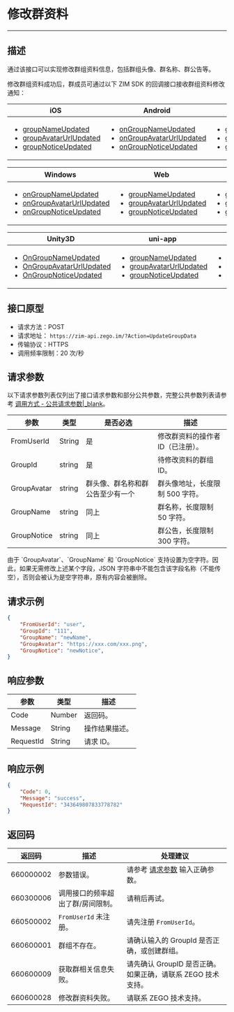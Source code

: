 # 修改群资料

- - -

## 描述

通过该接口可以实现修改群组资料信息，包括群组头像、群名称、群公告等。

修改群组资料成功后，群成员可通过以下 ZIM SDK 的回调接口接收群组资料修改通知：

| iOS | Android | HarmonyOS | macOS |
|-----|---------|-----------|-------|
| <ul><li><a href="https://doc-zh.zego.im/article/api?doc=zim_API~objective-c_ios~protocol~ZIMEventHandler#zim-group-name-updated-operated-info-group-id" target="_blank" rel="noreferrer noopenner">groupNameUpdated</a></li><li><a href="https://doc-zh.zego.im/article/api?doc=zim_API~objective-c_ios~protocol~ZIMEventHandler#zim-group-avatar-url-updated-operated-info-group-id" target="_blank" rel="noreferrer noopenner">groupAvatarUrlUpdated</a></li><li><a href="https://doc-zh.zego.im/article/api?doc=zim_API~objective-c_ios~protocol~ZIMEventHandler#zim-group-notice-updated-operated-info-group-id" target="_blank" rel="noreferrer noopenner">groupNoticeUpdated</a></li></ul> | <ul><li><a href="https://doc-zh.zego.im/article/api?doc=zim_API~java_android~class~ZIMEventHandler#on-group-name-updated" target="_blank" rel="noreferrer noopenner">onGroupNameUpdated</a></li><li><a href="https://doc-zh.zego.im/article/api?doc=zim_API~java_android~class~ZIMEventHandler#on-group-avatar-url-updated" target="_blank" rel="noreferrer noopenner">onGroupAvatarUrlUpdated</a></li><li><a href="https://doc-zh.zego.im/article/api?doc=zim_API~java_android~class~ZIMEventHandler#on-group-notice-updated" target="_blank" rel="noreferrer noopenner">onGroupNoticeUpdated</a></li></ul> | <ul><li><a href="https://doc-zh.zego.im/article/api?doc=zim_API~javascript_harmony~interface~ZIMEventHandler#group-name-updated" target="_blank" rel="noreferrer noopenner">groupNameUpdated</a></li><li><a href="https://doc-zh.zego.im/article/api?doc=zim_API~javascript_harmony~interface~ZIMEventHandler#group-avatar-url-updated" target="_blank" rel="noreferrer noopenner">groupAvatarUrlUpdated</a></li><li><a href="https://doc-zh.zego.im/article/api?doc=zim_API~javascript_harmony~interface~ZIMEventHandler#group-notice-updated" target="_blank" rel="noreferrer noopenner">groupNoticeUpdated</a></li></ul> | <ul><li><a href="https://doc-zh.zego.im/article/api?doc=zim_API~objective-c_macos~protocol~ZIMEventHandler#zim-group-name-updated-operated-info-group-id" target="_blank" rel="noreferrer noopenner">groupNameUpdated</a></li><li><a href="https://doc-zh.zego.im/article/api?doc=zim_API~objective-c_macos~protocol~ZIMEventHandler#zim-group-avatar-url-updated-operated-info-group-id" target="_blank" rel="noreferrer noopenner">groupAvatarUrlUpdated</a></li><li><a href="https://doc-zh.zego.im/article/api?doc=zim_API~objective-c_macos~protocol~ZIMEventHandler#zim-group-notice-updated-operated-info-group-id" target="_blank" rel="noreferrer noopenner">groupNoticeUpdated</a></li></ul> |

| Windows | Web | 小程序 | Flutter |
|---------|-----|--------|---------|
| <ul><li><a href="https://doc-zh.zego.im/article/api?doc=zim_API~cpp_windows~class~ZIMEventHandler#on-group-name-updated" target="_blank" rel="noreferrer noopenner">onGroupNameUpdated</a></li><li><a href="https://doc-zh.zego.im/article/api?doc=zim_API~cpp_windows~class~ZIMEventHandler#on-group-avatar-url-updated" target="_blank" rel="noreferrer noopenner">onGroupAvatarUrlUpdated</a></li><li><a href="https://doc-zh.zego.im/article/api?doc=zim_API~cpp_windows~class~ZIMEventHandler#on-group-notice-updated" target="_blank" rel="noreferrer noopenner">onGroupNoticeUpdated</a></li></ul> | <ul><li><a href="https://doc-zh.zego.im/article/api?doc=zim_API~javascript_web~interface~ZIMEventHandler#group-name-updated" target="_blank" rel="noreferrer noopenner">groupNameUpdated</a></li><li><a href="https://doc-zh.zego.im/article/api?doc=zim_API~javascript_web~interface~ZIMEventHandler#group-avatar-url-updated" target="_blank" rel="noreferrer noopenner">groupAvatarUrlUpdated</a></li><li><a href="https://doc-zh.zego.im/article/api?doc=zim_API~javascript_web~interface~ZIMEventHandler#group-notice-updated" target="_blank" rel="noreferrer noopenner">groupNoticeUpdated</a></li></ul> | <ul><li><a href="https://doc-zh.zego.im/article/api?doc=zim_API~javascript_wxxcx~interface~ZIMEventHandler#group-name-updated" target="_blank" rel="noreferrer noopenner">groupNameUpdated</a></li><li><a href="https://doc-zh.zego.im/article/api?doc=zim_API~javascript_wxxcx~interface~ZIMEventHandler#group-avatar-url-updated" target="_blank" rel="noreferrer noopenner">groupAvatarUrlUpdated</a></li><li><a href="https://doc-zh.zego.im/article/api?doc=zim_API~javascript_wxxcx~interface~ZIMEventHandler#group-notice-updated" target="_blank" rel="noreferrer noopenner">groupNoticeUpdated</a></li></ul> | <ul><li><a href="https://pub.dev/documentation/zego_zim/latest/zego_zim/ZIMEventHandler/onGroupNameUpdated.html" target="_blank" rel="noreferrer noopenner">onGroupNameUpdated</a></li><li><a href="https://pub.dev/documentation/zego_zim/latest/zego_zim/ZIMEventHandler/onGroupAvatarUrlUpdated.html" target="_blank" rel="noreferrer noopenner">onGroupAvatarUrlUpdated</a></li><li><a href="https://pub.dev/documentation/zego_zim/latest/zego_zim/ZIMEventHandler/onGroupNoticeUpdated.html" target="_blank" rel="noreferrer noopenner">onGroupNoticeUpdated</a></li></ul> |

| Unity3D | uni-app | Reactive Native |  |
|---------|---------|-----------------|---|
| <ul><li><a href="https://doc-zh.zego.im/article/api?doc=zim_API~cs_unity3d~class~ZIMEventHandler#on-group-name-updated" target="_blank" rel="noreferrer noopenner">OnGroupNameUpdated</a></li><li><a href="https://doc-zh.zego.im/article/api?doc=zim_API~cs_unity3d~class~ZIMEventHandler#on-group-avatar-url-updated" target="_blank" rel="noreferrer noopenner">OnGroupAvatarUrlUpdated</a></li><li><a href="https://doc-zh.zego.im/article/api?doc=zim_API~cs_unity3d~class~ZIMEventHandler#on-group-notice-updated" target="_blank" rel="noreferrer noopenner">OnGroupNoticeUpdated</a></li></ul> | <ul><li><a href="https://doc-zh.zego.im/article/api?doc=zim_API~javascript_uni-app~interface~ZIMEventHandler#group-name-updated" target="_blank" rel="noreferrer noopenner">groupNameUpdated</a></li><li><a href="https://doc-zh.zego.im/article/api?doc=zim_API~javascript_uni-app~interface~ZIMEventHandler#group-avatar-url-updated" target="_blank" rel="noreferrer noopenner">groupAvatarUrlUpdated</a></li><li><a href="https://doc-zh.zego.im/article/api?doc=zim_API~javascript_uni-app~interface~ZIMEventHandler#group-notice-updated" target="_blank" rel="noreferrer noopenner">groupNoticeUpdated</a></li></ul> | <ul><li><a href="https://doc-zh.zego.im/article/api?doc=zim_API~javascript_react-native~interface~ZIMEventHandler#group-name-updated" target="_blank" rel="noreferrer noopenner">groupNameUpdated</a></li><li><a href="https://doc-zh.zego.im/article/api?doc=zim_API~javascript_react-native~interface~ZIMEventHandler#group-avatar-url-updated" target="_blank" rel="noreferrer noopenner">groupAvatarUrlUpdated</a></li><li><a href="https://doc-zh.zego.im/article/api?doc=zim_API~javascript_react-native~interface~ZIMEventHandler#group-notice-updated" target="_blank" rel="noreferrer noopenner">groupNoticeUpdated</a></li></ul> |  |


## 接口原型

- 请求方法：POST
- 请求地址： `https://zim-api.zego.im/?Action=UpdateGroupData`
- 传输协议：HTTPS
- 调用频率限制：20 次/秒

## 请求参数

以下请求参数列表仅列出了接口请求参数和部分公共参数，完整公共参数列表请参考 [调用方式 - 公共请求参数\|_blank](https://doc-zh.zego.im/article/12250#2)。

| 参数 | 类型 | 是否必选 | 描述 |
|------|------|----------|------|
| FromUserId | String | 是 | 修改群资料的操作者 ID（已注册）。 |
| GroupId | string | 是 | 待修改资料的群组 ID。 |
| GroupAvatar | string | 群头像、群名称和群公告至少有一个 | 群头像地址，长度限制 500 字符。 |
| GroupName | string | 同上 | 群名称，长度限制 50 字符。 |
| GroupNotice | string | 同上 | 群公告，长度限制 300 字符。 |

<Note title="说明">
由于 `GroupAvatar`、`GroupName` 和 `GroupNotice` 支持设置为空字符。因此，如果无需修改上述某个字段，JSON 字符串中不能包含该字段名称（不能传空），否则会被认为是空字符串，原有内容会被删除。
</Note>

## 请求示例

```json
{
    "FromUserId": "user",
    "GroupId": "111",
    "GroupName": "newName",
    "GroupAvatar": "https://xxx.com/xxx.png",
    "GroupNotice": "newNotice",
}
```

## 响应参数
| 参数 | 类型 | 描述 |
|------|------|------|
| Code | Number | 返回码。 |
| Message | String | 操作结果描述。 |
| RequestId | String | 请求 ID。 |

## 响应示例

```json
{
    "Code": 0,
    "Message": "success",
    "RequestId": "343649807833778782"
}
```

## 返回码

| 返回码 | 描述 | 处理建议 |
|------|------|------|
| 660000002 | 参数错误。 | 请参考 [请求参数](#3) 输入正确参数。 |
| 660300006 | 调用接口的频率超出了群/房间限制。 | 请稍后再试。 |
| 660500002 | `FromUserId` 未注册。 | 请先注册 `FromUserId`。 |
| 660600001 | 群组不存在。 | 请确认输入的 GroupId 是否正确，或创建群组。 |
| 660600009 | 获取群相关信息失败。 | 请先确认 GroupID 是否正确。如果正确，请联系 ZEGO 技术支持。 |
| 660600028 | 修改群资料失败。 | 请联系 ZEGO 技术支持。 |

